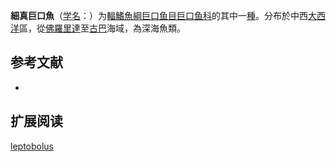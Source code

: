 {{Speciesbox
| name = 細真巨口魚
| status = NE
| status_system = IUCN3.1
| image = 
| genus = Eustomias
| species = leptobolus
| authority = Regan & Trewavas, 1930
| synonyms = 
}}

'''細真巨口魚'''（[[学名|学名]]：{{lang|la|''Eustomias leptobolus''}}）为[[輻鰭魚綱|輻鰭魚綱]][[巨口鱼目|巨口鱼目]][[巨口鱼科|巨口鱼科]]的其中一[[種|種]]。分布於中西[[大西洋|大西洋]]區，從[[佛羅里達|佛羅里達]]至[[古巴|古巴]]海域，為深海魚類。

== 参考文献 ==
{{refbegin}}
*{{FishBase_species|genus=Eustomias|species=leptobolus|year=2012|month=2}}
{{refend}}

== 扩展阅读 ==
{{refbegin}}
{{wikispecies-inline|Eustomias leptobolus|細真巨口魚}}
{{refend}}
{{Taxonbar|from=Q1107899}}

[[Category:真巨口鱼属|leptobolus]]